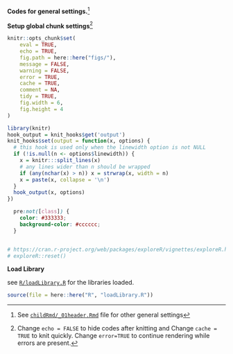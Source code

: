 
**Codes for general settings.**^[See [`childRmd/_01header.Rmd`](https://github.com/sbalci/histopathology-template/blob/master/childRmd/_01header.Rmd) file for other general settings]


**Setup global chunk settings**^[Change `echo = FALSE` to hide codes after knitting and Change `cache = TRUE` to knit quickly. Change `error=TRUE` to continue rendering while errors are present.]


```r
knitr::opts_chunk$set(
    eval = TRUE,
    echo = TRUE,
    fig.path = here::here("figs/"),
    message = FALSE,
    warning = FALSE,
    error = TRUE,
    cache = TRUE,
    comment = NA,
    tidy = TRUE,
    fig.width = 6,
    fig.height = 4
)
```


```r
library(knitr)
hook_output = knit_hooks$get('output')
knit_hooks$set(output = function(x, options) {
  # this hook is used only when the linewidth option is not NULL
  if (!is.null(n <- options$linewidth)) {
    x = knitr:::split_lines(x)
    # any lines wider than n should be wrapped
    if (any(nchar(x) > n)) x = strwrap(x, width = n)
    x = paste(x, collapse = '\n')
  }
  hook_output(x, options)
})
```


```css
  pre:not([class]) {
    color: #333333;
    background-color: #cccccc;
  }
```


```r
```


```r
# https://cran.r-project.org/web/packages/exploreR/vignettes/exploreR.html
# exploreR::reset()
```



**Load Library**

see [`R/loadLibrary.R`](https://github.com/sbalci/histopathology-template/blob/master/R/loadLibrary.R) for the libraries loaded.

```r
source(file = here::here("R", "loadLibrary.R"))
```


